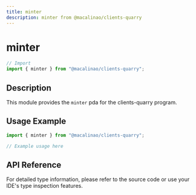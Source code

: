 ```yaml
---
title: minter
description: minter from @macalinao/clients-quarry
---
```


# minter

```typescript
// Import
import { minter } from "@macalinao/clients-quarry";
```

## Description

This module provides the `minter` pda for the clients-quarry program.

## Usage Example

```typescript
import { minter } from "@macalinao/clients-quarry";

// Example usage here
```

## API Reference

For detailed type information, please refer to the source code or use your IDE's type inspection features.
